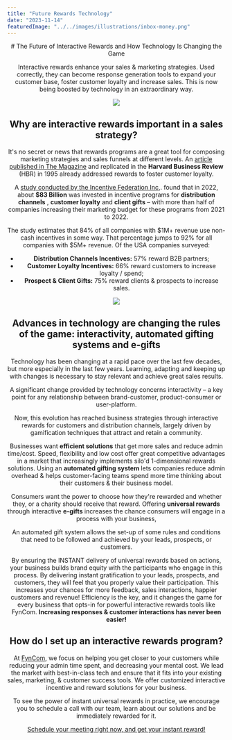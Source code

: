```yaml
---
title: "Future Rewards Technology"
date: "2023-11-14"
featuredImage: "../../images/illustrations/inbox-money.png"
---
```



<Header/>
<Wrapper>
  # The Future of Interactive Rewards and How Technology Is Changing the Game

  Interactive rewards enhance your sales & marketing strategies. Used correctly, they can become response generation tools to expand your customer base, foster customer loyalty and increase sales. This is now being boosted by technology in an extraordinary way.

  ![](RackMultipart20231114-1-ogtn9_html_f27bb2553eb501d3.jpg)

  ## **Why are interactive rewards important in a sales strategy?**

  It's no secret or news that rewards programs are a great tool for composing marketing strategies and sales funnels at different levels. An [article published in The Magazine](https://hbr.org/1995/05/do-rewards-really-create-loyalty) and replicated in the **Harvard Business Review** (HBR) in 1995 already addressed rewards to foster customer loyalty.

  A [study conducted by the Incentive Federation Inc](https://www.incentivefederation.org/),. found that in 2022, about **$83 Billion** was invested in incentive programs for **distribution channels** , **customer loyalty** and **client gifts** – with more than half of companies increasing their marketing budget for these programs from 2021 to 2022.

  The study estimates that 84% of all companies with $1M+ revenue use non-cash incentives in some way. That percentage jumps to 92% for all companies with $5M+ revenue. Of the USA companies surveyed:

  - **Distribution Channels Incentives:** 57% reward B2B partners;
  - **Customer Loyalty Incentives:** 66% reward customers to increase loyalty / spend;
  - **Prospect & Client Gifts:** 75% reward clients & prospects to increase sales.

  ![](RackMultipart20231114-1-ogtn9_html_a76a6b8a4e812bd6.png)

  ## **Advances in technology are changing the rules of the game: interactivity, automated gifting systems and e-gifts**

  Technology has been changing at a rapid pace over the last few decades, but more especially in the last few years. Learning, adapting and keeping up with changes is necessary to stay relevant and achieve great sales results.

  A significant change provided by technology concerns interactivity – a key point for any relationship between brand-customer, product-consumer or user-platform.

  Now, this evolution has reached business strategies through interactive rewards for customers and distribution channels, largely driven by gamification techniques that attract and retain a community.

  Businesses want **efficient solutions** that get more sales and reduce admin time/cost. Speed, flexibility and low cost offer great competitive advantages in a market that increasingly implements silo'd 1-dimensional rewards solutions. Using an **automated gifting system** lets companies reduce admin overhead & helps customer-facing teams spend more time thinking about their customers & their business model.

  Consumers want the power to choose how they're rewarded and whether they, or a charity should receive that reward. Offering **universal rewards** through interactive **e-gifts** increases the chance consumers will engage in a process with your business,

  An automated gift system allows the set-up of some rules and conditions that need to be followed and achieved by your leads, prospects, or customers.

  By ensuring the INSTANT delivery of universal rewards based on actions, your business builds brand equity with the participants who engage in this process. By delivering instant gratification to your leads, prospects, and customers, they will feel that you properly value their participation. This increases your chances for more feedback, sales interactions, happier customers and revenue! Efficiency is the key, and it changes the game for every business that opts-in for powerful interactive rewards tools like FynCom. **Increasing responses & customer interactions has never been easier!**

  ## **How do I set up an interactive rewards program?**

  At [FynCom](https://www.fyncom.com/contact), we focus on helping you get closer to your customers while reducing your admin time spent, and decreasing your mental cost. We lead the market with best-in-class tech and ensure that it fits into your existing sales, marketing, & customer success tools. We offer customized interactive incentive and reward solutions for your business.

  To see the power of instant universal rewards in practice, we encourage you to schedule a call with our team, learn about our solutions and be immediately rewarded for it.

  [Schedule your meeting right now, and get your instant reward!](https://calendly.com/adrian-fyncom/15min)

</Wrapper>

<Footer/>
